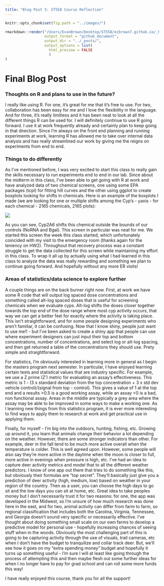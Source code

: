 ```yaml
---
title: "Blog Post 5: ST558 Course Reflection"
---
```

```r
knitr::opts_chunk$set(fig.path = "../images/")
```

``` r
rmarkdown::render("/Users/EvanBrown/Desktop/ST558/ecbrown7.github.io/_Rmd/2022-07-24-evanbrown-fifth-blog-post.Rmd", 
                  output_format = "github_document", 
                  output_dir = "../_posts/",
                  output_options = list(
                    html_preview = FALSE
                    )
)
```


# **Final Blog Post**

### Thoughts on R and plans to use in the future?

I really like using R. For one, it's great for me that it's free to use. For two, collaboration has been easy for me and I love the flexibility in the language. And for three, it's really limitless and it has been neat to look at all the different things R can be used for. I will definitely continue to use R going forward. I use it at work frequently already and certainly plan to keep going in that direction. Since I'm always on the front end planning and running experiments at work, learning R has allowed me to take over internal data analysis and has really streamlined our work by giving me the reigns on experiments from end to end. 

### Things to do differently

As I've mentioned before, I was very excited to start this class to really gain the skills necessary to run experiments end to end in our lab. Since about the midterm in this class, I've been able to get going with R at work and have analyzed data of two chemical screens, one using some EPA packages (tcpl) for fitting hill curves and the other using ggplot to create boxplots looking for shifts in chemicals. Here is an example of the boxplots I made (we are looking for one or multiple shifts among the Cyp's - yaxis - for each chemical - 2165 chemicals, 2165 plots):

![](/Users/EvanBrown/Desktop/ST558/boxplots.png)  

As you can see, Cyp2A6 shifts this chemical outside the bounds of our controls (NoRNA and Bgal). This screen in particular was neat for me. We started this screen the week this class started, which unfortunately coincided with my visit to the emergency room (thanks again for the leniency on HW2). Throughout that recovery process was a constant struggle to get the data collected for this screen while maintaining my effort in this class. To wrap it all up by actually using what I had learned in this class to analyze the data was really rewarding and something we plan to continue going forward. And hopefully without any more ER visits!

### Areas of statistics/data science to explore further

A couple things are on the back burner right now. First, at work we have some R code that will output log spaced dose concentrations and something called alt-log spaced doses that is useful for screening chemicals when we evaluate cyps. Alt-log shifts the doses closer together towards the top end of the dose range where most cyp activity occurs, that way we can get a better feel for exactly where the activity is taking place. This isn't straightforward, and for some people designing experiments who aren't familiar, it can be confusing. Now that I know shiny, people just want to use me!! - but I've been asked to create a shiny app that people can use where experiment designers can just input their top and bottom concentrations, number of concentrations, and select log or alt-log spacing, and then get returned a table of the concentrations they should use. Prety simple and straightforward.

For statistics, I'm obviously interested in learning more in general as I begin the masters program next semester. In particular, I have enjoyed learning certain tests and statistical values that are industry specific. For example, we use a Z prime (Z') metric for evaluating an assay's effectiveness. This metric is 1 - (3 x standard deviation from the top concentration + 3 x std dev vehicle control)/(signal from top - control). This gives a value of 1 at the top end and a results >0.5 is a good working assay, while an assay <0 is a bad, non functional assay. Areas in the middle are typically a grey area where the assay may be able to be improved in some ways to make a working one. As I learning new things from this statistics program, it is ever more interesting to find ways to apply them to research at work and get practical use in applying them. 

Finally, for myself - I'm big into the outdoors, hunting, fishing, etc. Growing up around it, you learn that animals change their behavior a lot depending on the weather. However, there are some stronger indicators than other. For example, deer in the fall tend to be much more active overall when the temperature is colder. This is well agreed upon. However, some people will also say they're more active in the daytime when the moon is closer to full, more active in evenings when pressure is high, etc. I've had an idea to capture deer activity metrics and model that to all the different weather predictors. I know of one app out there that tries to do something like this, but obviously their formulas are "top secret". They'll basically just give you a prediction of deer activity (high, medium, low) based on weather in your region of the country. Then as a user, you can choose the high days to go sit and the low days you can sit at home, etc. Great idea to take peoples money but I don't necessarily trust it for two reasons: for one, the app was developed in the Midwest, so I'm unsure of how much research was done here in the east, and for two, animal activity can differ from farm to farm, so regional classification that includes both the Carolina, Virginia, Tennessee, and Georgia doesn't sound very specific or necessarily effective. I've thought about doing something small scale on our own farms to develop a predictive model for personal use - hopefully increasing chances of seeing stuff when in the woods. Obviously the most challenging part of this is going to be capturing activity through the use of visuals, trail cameras, etc when I don't have the budget to tranquilize and collar track deer. But, we'll see how it goes on my "extra spending money" budget and hopefully it turns up something useful - I'm sure I will at least like going through the process of attempting this and then maybe flesh out some further ideas for when I no longer have to pay for grad school and can roll some more funds this way!

I have really enjoyed this course, thank you for all the support!

